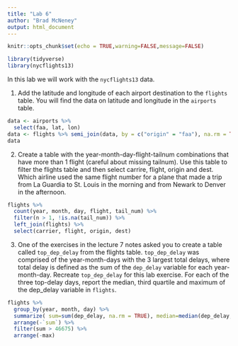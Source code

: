 ```yaml
---
title: "Lab 6"
author: "Brad McNeney"
output: html_document
---
```


```r
knitr::opts_chunk$set(echo = TRUE,warning=FALSE,message=FALSE)
```

```r
library(tidyverse)
library(nycflights13)
```

In this lab we will work with the `nycflights13` data.

1. Add the latitude and longitude of each 
airport destination to the `flights` table.
You will find the data on latitude and longitude
in the `airports` table.
```r
data <- airports %>% 
  select(faa, lat, lon)
data <- flights %>% semi_join(data, by = c("origin" = "faa"), na.rm = TRUE)
data
```

2. Create a table with the
year-month-day-flight-tailnum
combinations that have more than 1 flight (careful about
missing tailnum). Use this table to filter the flights
table and then select carrire, flight, origin and dest.
Which airline used the same flight number for a plane
that made a trip from La Guardia to St. Louis in 
the morning and from Newark to Denver in the afternoon.
```r
flights %>% 
  count(year, month, day, flight, tail_num) %>%
  filter(n > 1, !is.na(tail_num)) %>%
  left_join(flights) %>%
  select(carrier, flight, origin, dest)
```

3. One of the exercises in the lecture 7 notes asked you
to create a table called `top_dep_delay` from
the flights table. 
`top_dep_delay` was
comprised of the year-month-days with the 
3 largest total delays, where total delay
is defined as the sum of the `dep_delay` variable
for each year-month-day. 
Recreate `top_dep_delay` for this lab exercise.
For each of the three top-delay days, 
report the median, third quartile and maximum
of the dep_delay variable in `flights`.
```r
flights %>% 
  group_by(year, month, day) %>%
  summarize( sum=sum(dep_delay, na.rm = TRUE), median=median(dep_delay, na.rm = TRUE), max=max(dep_delay, na.rm = TRUE), Q3=quantile(dep_delay, probs = .75, na.rm = TRUE)) %>% 
  arrange(-`sum`) %>%
  filter(sum > 46675) %>%
  arrange(-max)
  
```

